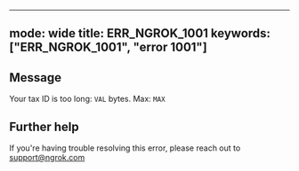 
---
mode: wide
title: ERR_NGROK_1001
keywords: ["ERR_NGROK_1001", "error 1001"]
---

## Message
Your tax ID is too long: `VAL` bytes. Max: `MAX`




## Further help
If you're having trouble resolving this error, please reach out to [support@ngrok.com](mailto:support@ngrok.com?subject=Help%20with%20ERR_NGROK_1001)

